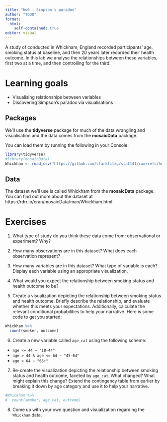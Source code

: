 ```yaml
---
title: "hw6 - Simpson's paradox"
author: "TODO"
format:
  html:
    self-contained: true
editor: visual
---
```


A study of conducted in Whickham, England recorded participants' age, smoking status at baseline, and then 20 years later recorded their health outcome.
In this lab we analyse the relationships between these variables, first two at a time, and then controlling for the third.

# Learning goals

-   Visualising relationships between variables
-   Discovering Simpson's paradox via visualisations


## Packages

We'll use the **tidyverse** package for much of the data wrangling and visualisation and the data comes from the **mosaicData** package.

You can load them by running the following in your Console:

```r
library(tidyverse) 
#library(mosaicData) 
Whickham <- read_csv("https://github.com/clarkfitzg/stat141/raw/refs/heads/main/data/Whickham.csv")
```

## Data

The dataset we'll use is called Whickham from the **mosaicData** package.
You can find out more about the dataset at https://rdrr.io/cran/mosaicData/man/Whickham.html 

# Exercises

1.  What type of study do you think these data come from: observational or experiment?
    Why?

2.  How many observations are in this dataset?
    What does each observation represent?

3.  How many variables are in this dataset?
    What type of variable is each?
    Display each variable using an appropriate visualization.

4.  What would you expect the relationship between smoking status and health outcome to be?

5.  Create a visualization depicting the relationship between smoking status and health outcome. Briefly describe the relationship, and evaluate whether this meets your expectations. Additionally, calculate the relevant conditional probabilities to help your narrative. Here is some code to get you started:

```r
Whickham %>%
  count(smoker, outcome)
```

6.  Create a new variable called `age_cat` using the following scheme:

-   `age <= 44 ~ "18-44"`
-   `age > 44 & age <= 64 ~ "45-64"`
-   `age > 64 ~ "65+"`

7.  Re-create the visualization depicting the relationship between smoking status and health outcome, faceted by `age_cat`. What changed? What might explain this change? Extend the contingency table from earlier by breaking it down by age category and use it to help your narrative.

```r
#Whickham %>%
#  count(smoker, age_cat, outcome)
```

8. Come up with your own question and visualization regarding the `Whickham` data.